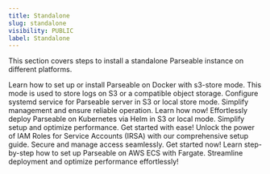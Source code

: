 ```yaml
---
title: Standalone
slug: standalone
visibility: PUBLIC
label: Standalone
---
```

This section covers steps to install a standalone Parseable instance on different platforms.

<CardGroup cols={2}>
  <Card title="Docker" href="/docs-beta/default-guide/installation/standalone/setup-parseable-on-docker">
    Learn how to set up or install Parseable on Docker with s3-store mode. This mode is used to store logs on S3 or a compatible object storage.
  </Card>
  <Card title="Linux" href="/docs-beta/default-guide/installation/standalone/setup-systemd-service-for-parseable-server">
    Configure systemd service for Parseable server in S3 or local store mode. Simplify management and ensure reliable operation. Learn how now!
  </Card>
  <Card title="Kubernetes Helm Chart" href="/docs-beta/default-guide/installation/standalone/setup-parseable-on-kubernetes-via-helm">
    Effortlessly deploy Parseable on Kubernetes via Helm in S3 or local mode. Simplify setup and optimize performance. Get started with ease!
  </Card>
  <Card title="AWS EKS" href="/docs-beta/default-guide/installation/standalone/setup-iam-roles-for-service-accounts">
    Unlock the power of IAM Roles for Service Accounts (IRSA) with our comprehensive setup guide. Secure and manage access seamlessly. Get started now!
  </Card>
  <Card title="AWS ECS" href="/docs-beta/default-guide/installation/standalone/setup-parseable-on-aws-ecs">
    Learn step-by-step how to set up Parseable on AWS ECS with Fargate. Streamline deployment and optimize performance effortlessly!
  </Card>
</CardGroup>
